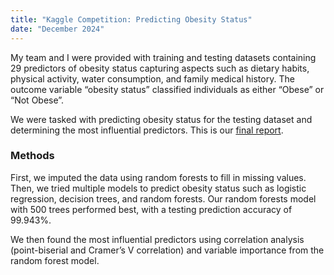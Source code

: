```yaml
---
title: "Kaggle Competition: Predicting Obesity Status"
date: "December 2024"
---
```


My team and I were provided with training and testing datasets containing 29 predictors of obesity status capturing aspects such as dietary habits, physical activity, water consumption, and family medical history. The outcome variable "obesity status" classified individuals as either "Obese" or "Not Obese".

We were tasked with predicting obesity status for the testing dataset and determining the most influential predictors. This is our [final report](Stats101C_Final_Paper.pdf).

### Methods 

First, we imputed the data using random forests to fill in missing values. Then, we tried multiple models to predict obesity status such as logistic regression, decision trees, and random forests. Our random forests model with 500 trees performed best, with a testing prediction accuracy of 99.943%.

We then found the most influential predictors using correlation analysis (point-biserial and Cramer's V correlation) and variable importance from the random forest model.

#### 
					

				

			

		

	
